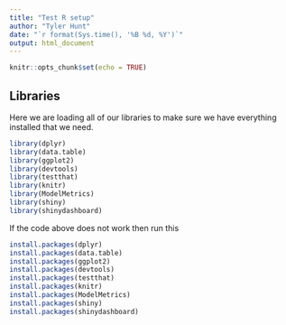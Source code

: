 ```yaml
---
title: "Test R setup"
author: "Tyler Hunt"
date: "`r format(Sys.time(), '%B %d, %Y')`"
output: html_document
---
```


```r
knitr::opts_chunk$set(echo = TRUE)
```

## Libraries
Here we are loading all of our libraries to make sure we have everything installed that we need.

```r
library(dplyr)
library(data.table)
library(ggplot2)
library(devtools)
library(testthat)
library(knitr)
library(ModelMetrics)
library(shiny)
library(shinydashboard)
```

If the code above does not work then run this
```r

install.packages(dplyr)
install.packages(data.table)
install.packages(ggplot2)
install.packages(devtools)
install.packages(testthat)
install.packages(knitr)
install.packages(ModelMetrics)
install.packages(shiny)
install.packages(shinydashboard)

```
